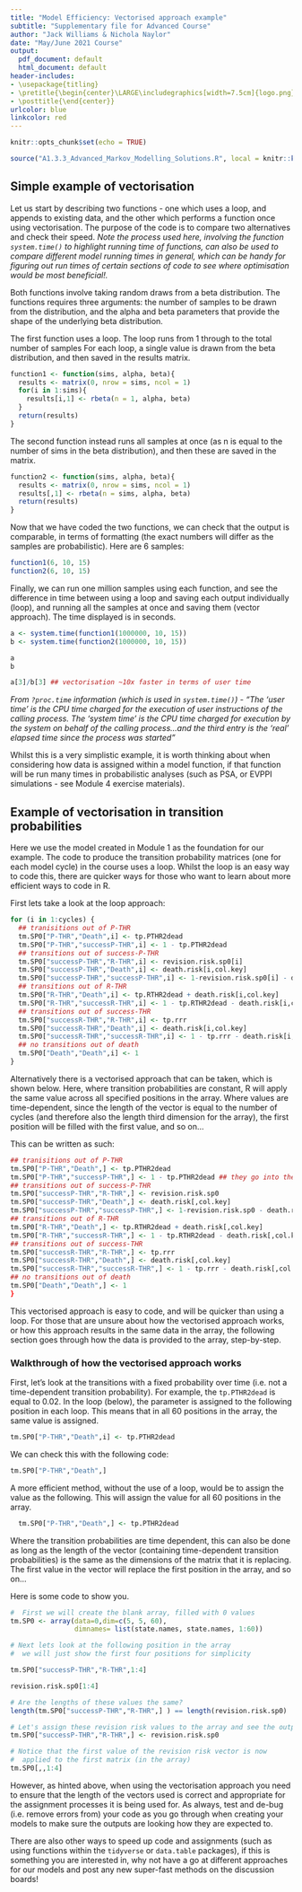 ```yaml
---
title: "Model Efficiency: Vectorised approach example"
subtitle: "Supplementary file for Advanced Course"
author: "Jack Williams & Nichola Naylor"
date: "May/June 2021 Course"
output:
  pdf_document: default
  html_document: default
header-includes:
- \usepackage{titling}
- \pretitle{\begin{center}\LARGE\includegraphics[width=7.5cm]{logo.png}\\[\bigskipamount]}
- \posttitle{\end{center}}
urlcolor: blue
linkcolor: red
---
```

```r
knitr::opts_chunk$set(echo = TRUE)
```

```r
source("A1.3.3_Advanced_Markov_Modelling_Solutions.R", local = knitr::knit_global())
```

## Simple example of vectorisation 

Let us start by describing two functions - one which uses a loop, and appends to existing data, and the other which performs a function once using vectorisation. The purpose of the code is to compare two alternatives and check their speed. *Note the process used here, involving the function `system.time()` to highlight running time of functions, can also be used to compare different model running times in general, which can be handy for figuring out run times of certain sections of code to see where optimisation would be most beneficial!.*

Both functions involve taking random draws from a beta distribution. The functions requires three arguments: the number of samples to be drawn from the distribution, and the alpha and beta parameters that provide the shape of the underlying beta distribution.  

The first function uses a loop. The loop runs from 1 through to the total number of samples For each loop, a single value is drawn from the beta distribution, and then saved in the results matrix. 

```r

function1 <- function(sims, alpha, beta){
  results <- matrix(0, nrow = sims, ncol = 1)
  for(i in 1:sims){ 
    results[i,1] <- rbeta(n = 1, alpha, beta) 
  }
  return(results)
}

```

The second function instead runs all samples at once (as n is equal to the number of sims in the beta distribution), and then these are saved in the matrix. 

```r

function2 <- function(sims, alpha, beta){
  results <- matrix(0, nrow = sims, ncol = 1)
  results[,1] <- rbeta(n = sims, alpha, beta) 
  return(results)
}


```

Now that we have coded the two functions, we can check that the output is comparable, in terms of formatting (the exact numbers will differ as the samples are probabilistic). Here are 6 samples:

```r
function1(6, 10, 15)
function2(6, 10, 15)
```

Finally, we can run one million samples using each function, and see the difference in time between using a loop and saving each output individually (loop), and running all the samples at once and saving them (vector approach). The time displayed is in seconds. 

```r
a <- system.time(function1(1000000, 10, 15))
b <- system.time(function2(1000000, 10, 15))

a
b

a[3]/b[3] ## vectorisation ~10x faster in terms of user time

```

*From `?proc.time` information (which is used in `system.time()`) - "The ‘user time’ is the CPU time charged for the execution of user instructions of the calling process. The ‘system time’ is the CPU time charged for execution by the system on behalf of the calling process...and the third entry is the ‘real’ elapsed time since the process was started"*

Whilst this is a very simplistic example, it is worth thinking about when considering how data is assigned within a model function, if that function will be run many times in probabilistic analyses (such as PSA, or EVPPI simulations - see Module 4 exercise materials). 


## Example of vectorisation in transition probabilities 

Here we use the model created in Module 1 as the foundation for our example. The code to produce the transition probability matrices (one for each model cycle) in the course uses a loop. Whilst the loop is an easy way to code this, there are quicker ways for those who want to learn about more efficient ways to code in R. 

First lets take a look at the loop approach:

```r

for (i in 1:cycles) {
  ## tranisitions out of P-THR
  tm.SP0["P-THR","Death",i] <- tp.PTHR2dead 
  tm.SP0["P-THR","successP-THR",i] <- 1 - tp.PTHR2dead 
  ## transitions out of success-P-THR
  tm.SP0["successP-THR","R-THR",i] <- revision.risk.sp0[i] 
  tm.SP0["successP-THR","Death",i] <- death.risk[i,col.key]
  tm.SP0["successP-THR","successP-THR",i] <- 1-revision.risk.sp0[i] - death.risk[i,col.key]
  ## transitions out of R-THR 
  tm.SP0["R-THR","Death",i] <- tp.RTHR2dead + death.risk[i,col.key]
  tm.SP0["R-THR","successR-THR",i] <- 1 - tp.RTHR2dead - death.risk[i,col.key] 
  ## transitions out of success-THR
  tm.SP0["successR-THR","R-THR",i] <- tp.rrr
  tm.SP0["successR-THR","Death",i] <- death.risk[i,col.key]
  tm.SP0["successR-THR","successR-THR",i] <- 1 - tp.rrr - death.risk[i,col.key]
  ## no transitions out of death
  tm.SP0["Death","Death",i] <- 1 
}
```

Alternatively there is a vectorised approach that can be taken, which is shown below. Here, where transition probabilities are constant, R will apply the same value across all specified positions in the array. Where values are time-dependent, since the length of the vector is equal to the number of cycles (and therefore also the length third dimension for the array), the first position will be filled with the first value, and so on...

This can be written as such:

```r

## tranisitions out of P-THR
tm.SP0["P-THR","Death",] <- tp.PTHR2dead 
tm.SP0["P-THR","successP-THR",] <- 1 - tp.PTHR2dead ## they go into the success THR state 
## transitions out of success-P-THR
tm.SP0["successP-THR","R-THR",] <- revision.risk.sp0
tm.SP0["successP-THR","Death",] <- death.risk[,col.key]
tm.SP0["successP-THR","successP-THR",] <- 1-revision.risk.sp0 - death.risk[,col.key]
## transitions out of R-THR 
tm.SP0["R-THR","Death",] <- tp.RTHR2dead + death.risk[,col.key]
tm.SP0["R-THR","successR-THR",] <- 1 - tp.RTHR2dead - death.risk[,col.key] 
## transitions out of success-THR
tm.SP0["successR-THR","R-THR",] <- tp.rrr
tm.SP0["successR-THR","Death",] <- death.risk[,col.key]
tm.SP0["successR-THR","successR-THR",] <- 1 - tp.rrr - death.risk[,col.key]
## no transitions out of death  
tm.SP0["Death","Death",] <- 1 
}
```

This vectorised approach is easy to code, and will be quicker than using a loop. For those that are unsure about how the vectorised approach works, or how this approach results in the same data in the array, the following section goes through how the data is provided to the array, step-by-step.

### Walkthrough of how the vectorised approach works

First, let's look at the transitions with a fixed probability over time (i.e. not a time-dependent transition probability). For example, the `tp.PTHR2dead` is equal to 0.02. In the loop (below), the parameter is assigned to the following position in each loop. This means that in all 60 positions in the array, the same value is assigned. 

```r
tm.SP0["P-THR","Death",i] <- tp.PTHR2dead 
```

We can check this with the following code: 

```r
tm.SP0["P-THR","Death",] 
```

A more efficient method, without the use of a loop, would be to assign the value as the following. This will assign the value for all 60 positions in the array.

```r
  tm.SP0["P-THR","Death",] <- tp.PTHR2dead
```


Where the transition probabilities are time dependent, this can also be done as long as the length of the vector (containing time-dependent transition probabilities) is the same as the dimensions of the matrix that it is replacing. The first value in the vector will replace the first position in the array, and so on... 

Here is some code to show you. 

```r
#  First we will create the blank array, filled with 0 values
tm.SP0 <- array(data=0,dim=c(5, 5, 60),
                dimnames= list(state.names, state.names, 1:60))

# Next lets look at the following position in the array
#  we will just show the first four positions for simplicity

tm.SP0["successP-THR","R-THR",1:4] 

revision.risk.sp0[1:4]

# Are the lengths of these values the same? 
length(tm.SP0["successP-THR","R-THR",] ) == length(revision.risk.sp0)

# Let's assign these revision risk values to the array and see the output
tm.SP0["successP-THR","R-THR",] <- revision.risk.sp0 

# Notice that the first value of the revision risk vector is now 
#  applied to the first matrix (in the array)
tm.SP0[,,1:4]

```

However, as hinted above, when using the vectorisation approach you need to ensure that the length of the vectors used is correct and appropriate for the assignment processes it is being used for. As always, test and de-bug (i.e. remove errors from) your code as you go through when creating your models to make sure the outputs are looking how they are expected to. 

There are also other ways to speed up code and assignments (such as using functions within the `tidyverse` or `data.table` packages), if this is something you are interested in, why not have a go at different approaches for our models and post any new super-fast methods on the discussion boards! 